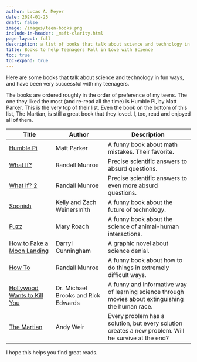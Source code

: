 ```yaml
---
author: Lucas A. Meyer
date: 2024-01-25
draft: false
image: /images/teen-books.png
include-in-header: _msft-clarity.html
page-layout: full
description: a list of books that talk about science and technology in fun ways, and have been very successful with my teenagers.
title: Books to help Teenagers Fall in Love with Science
toc: true
toc-expand: true
---
```

<article data-clarity-region="article">

Here are some books that talk about science and technology in fun ways, and have been very successful with my teenagers.

The books are ordered roughly in the order of preference of my teens. The one they liked the most (and re-read all the time) is Humble Pi, by Matt Parker. This is the very top of their list. Even the book on the bottom of this list, The Martian, is still a great book that they loved. I, too, read and enjoyed all of them.

| Title | Author | Description |
|-------|--------|-------------|
| [Humble Pi](https://amzn.to/48NQxTw) | Matt Parker |  A funny book about math mistakes. Their favorite. |
| [What If?](https://amzn.to/42bacdR) | Randall Munroe |  Precise scientific answers to absurd questions. |
| [What If? 2](https://amzn.to/3Sa52Kx) | Randall Munroe  | Precise scientific answers to even more absurd questions. |
| [Soonish](https://amzn.to/4bdCxUG) | Kelly and Zach Weinersmith | A funny book about the future of technology. |
| [Fuzz](https://amzn.to/4b90GMi) | Mary Roach | A funny book about the science of animal-human interactions. |
| [How to Fake a Moon Landing](https://amzn.to/3vSbLRS) | Darryl Cunningham | A graphic novel about science denial. |
| [How To](https://amzn.to/4931MYJ)| Randall Munroe | A funny book about how to do things in extremely difficult ways. |
| [Hollywood Wants to Kill You](https://amzn.to/47Kxp7T) | Dr. Michael Brooks and Rick Edwards | A funny and informative way of learning science through movies about extinguishing the human race. |
| [The Martian](https://amzn.to/47QhULD) | Andy Weir |  Every problem has a solution, but every solution creates a new problem. Will he survive at the end? |

I hope this helps you find great reads.

</article>